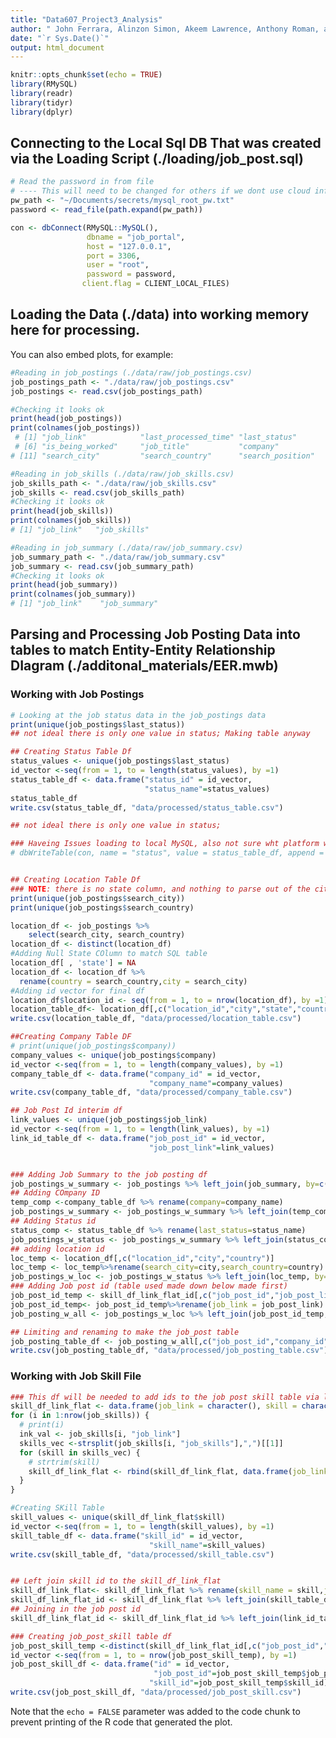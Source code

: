 ```yaml
---
title: "Data607_Project3_Analysis"
author: " John Ferrara, Alinzon Simon, Akeem Lawrence, Anthony Roman, and Ben Wolin"
date: "`r Sys.Date()`"
output: html_document
---
```


```r
knitr::opts_chunk$set(echo = TRUE)
library(RMySQL)
library(readr)
library(tidyr)
library(dplyr)
```



## Connecting to the Local Sql DB That was created via the Loading Script (./loading/job_post.sql)

```r

# Read the password in from file
# ---- This will need to be changed for others if we dont use cloud infrastructure. 
pw_path <- "~/Documents/secrets/mysql_root_pw.txt"
password <- read_file(path.expand(pw_path))

con <- dbConnect(RMySQL::MySQL(),
                 dbname = "job_portal",
                 host = "127.0.0.1",
                 port = 3306,
                 user = "root",
                 password = password,
                client.flag = CLIENT_LOCAL_FILES)

```

## Loading the Data (./data) into working memory here for processing.

You can also embed plots, for example:

```r

#Reading in job_postings (./data/raw/job_postings.csv)
job_postings_path <- "./data/raw/job_postings.csv"
job_postings <- read.csv(job_postings_path)

#Checking it looks ok 
print(head(job_postings))
print(colnames(job_postings))
 # [1] "job_link"            "last_processed_time" "last_status"         "got_summary"         "got_ner"            
 # [6] "is_being_worked"     "job_title"           "company"             "job_location"        "first_seen"         
# [11] "search_city"         "search_country"      "search_position"     "job_level"           "job_type" 

#Reading in job_skills (./data/raw/job_skills.csv)
job_skills_path <- "./data/raw/job_skills.csv"
job_skills <- read.csv(job_skills_path)
#Checking it looks ok 
print(head(job_skills))
print(colnames(job_skills))
# [1] "job_link"   "job_skills"

#Reading in job_summary (./data/raw/job_summary.csv)
job_summary_path <- "./data/raw/job_summary.csv"
job_summary <- read.csv(job_summary_path)
#Checking it looks ok
print(head(job_summary))
print(colnames(job_summary))
# [1] "job_link"    "job_summary"

```
## Parsing and Processing Job Posting Data into tables to match Entity-Entity Relationship DIagram (./additonal_materials/EER.mwb) 

### Working with Job Postings
```r


# Looking at the job status data in the job_postings data 
print(unique(job_postings$last_status))
## not ideal there is only one value in status; Making table anyway

## Creating Status Table Df 
status_values <- unique(job_postings$last_status)
id_vector <-seq(from = 1, to = length(status_values), by =1) 
status_table_df <- data.frame("status_id" = id_vector,
                              "status_name"=status_values)
status_table_df
write.csv(status_table_df, "data/processed/status_table.csv")

## not ideal there is only one value in status; 

### Haveing Issues loading to local MySQL, also not sure wht platform we are using in cloud so just putting data in csvs atm.
# dbWriteTable(con, name = "status", value = status_table_df, append = TRUE, row.names = FALSE)


## Creating Location Table Df
### NOTE: there is no state column, and nothing to parse out of the city column as the Kaggle Source page suggests.
print(unique(job_postings$search_city))    
print(unique(job_postings$search_country)

location_df <- job_postings %>%
    select(search_city, search_country)
location_df <- distinct(location_df)
#Adding Null State COlumn to match SQL table 
location_df[ , 'state'] = NA
location_df <- location_df %>% 
  rename(country = search_country,city = search_city)
#Adding id vector for final df 
location_df$location_id <- seq(from = 1, to = nrow(location_df), by =1) 
location_table_df<- location_df[,c("location_id","city","state","country")]
write.csv(location_table_df, "data/processed/location_table.csv")

##Creating Company Table DF 
# print(unique(job_postings$company))
company_values <- unique(job_postings$company)
id_vector <-seq(from = 1, to = length(company_values), by =1) 
company_table_df <- data.frame("company_id" = id_vector,
                               "company_name"=company_values)
write.csv(company_table_df, "data/processed/company_table.csv")

## Job Post Id interim df
link_values <- unique(job_postings$job_link)
id_vector <-seq(from = 1, to = length(link_values), by =1) 
link_id_table_df <- data.frame("job_post_id" = id_vector,
                               "job_post_link"=link_values)


### Adding Job Summary to the job posting df
job_postings_w_summary <- job_postings %>% left_join(job_summary, by=c('job_link'))
## Adding COmpany ID
temp_comp <-company_table_df %>% rename(company=company_name)
job_postings_w_summary <- job_postings_w_summary %>% left_join(temp_comp, by=c('company'))
## Adding Status id
status_comp <- status_table_df %>% rename(last_status=status_name)
job_postings_w_status <- job_postings_w_summary %>% left_join(status_comp, by=c('last_status'))
## adding location id
loc_temp <- location_df[,c("location_id","city","country")]
loc_temp <- loc_temp%>%rename(search_city=city,search_country=country)
job_postings_w_loc <- job_postings_w_status %>% left_join(loc_temp, by=c('search_city','search_country'))
### Adding Job post id (table used made down below made first)
job_post_id_temp <- skill_df_link_flat_id[,c("job_post_id","job_post_link")]
job_post_id_temp<- job_post_id_temp%>%rename(job_link = job_post_link)
job_posting_w_all <- job_postings_w_loc %>% left_join(job_post_id_temp, by=c('job_link'))

## Limiting and renaming to make the job_post table
job_posting_table_df <- job_posting_w_all[,c("job_post_id","company_id","status_id","location_id","job_title","job_summary","last_processed_time")]
write.csv(job_posting_table_df, "data/processed/job_posting_table.csv")


```

### Working with Job Skill File
``` r
### This df will be needed to add ids to the job post skill table via links
skill_df_link_flat <- data.frame(job_link = character(), skill = character(), stringsAsFactors = FALSE)
for (i in 1:nrow(job_skills)) {
  # print(i)
  ink_val <- job_skills[i, "job_link"]
  skills_vec <-strsplit(job_skills[i, "job_skills"],",")[[1]]
  for (skill in skills_vec) {
    # strtrim(skill)
    skill_df_link_flat <- rbind(skill_df_link_flat, data.frame(job_link = link_val, skill = trimws(skill), stringsAsFactors = FALSE))
  }
}

#Creating SKill Table 
skill_values <- unique(skill_df_link_flat$skill)
id_vector <-seq(from = 1, to = length(skill_values), by =1) 
skill_table_df <- data.frame("skill_id" = id_vector,
                               "skill_name"=skill_values)
write.csv(skill_table_df, "data/processed/skill_table.csv")


## Left join skill id to the skill_df_link_flat
skill_df_link_flat<- skill_df_link_flat %>% rename(skill_name = skill,job_post_link=job_link)
skill_df_link_flat_id <- skill_df_link_flat %>% left_join(skill_table_df, by=c('skill_name'))
## Joining in the job post id
skill_df_link_flat_id <- skill_df_link_flat_id %>% left_join(link_id_table_df, by=c('job_post_link'))

### Creating job_post_skill table df
job_post_skill_temp <-distinct(skill_df_link_flat_id[,c("job_post_id","skill_id")])
id_vector <-seq(from = 1, to = nrow(job_post_skill_temp), by =1) 
job_post_skill_df <- data.frame("id" = id_vector,
                                "job_post_id"=job_post_skill_temp$job_post_id,
                               "skill_id"=job_post_skill_temp$skill_id)
write.csv(job_post_skill_df, "data/processed/job_post_skill.csv")

```

Note that the `echo = FALSE` parameter was added to the code chunk to prevent printing of the R code that generated the plot.
